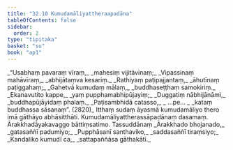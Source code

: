 ```yaml
---
title: "32.10 Kumudamāliyattheraapadāna"
tableOfContents: false
sidebar:
  order: 2
type: "tipitaka"
basket: "su"
book: "ap1"
---
```



<DynamicBreadcrumb />

<Division number="54" book="ap1">

<Paragraph number="3577" type="verses" book="ap1">
_“Usabhaṃ pavaraṃ vīraṃ,_  
_mahesiṃ vijitāvinaṃ;_  
_Vipassinaṃ mahāvīraṃ,_  
_abhijātaṃva kesariṃ._  

</Paragraph>

</Division>
<Division number="55" book="ap1">

<Paragraph number="3578" type="verses" book="ap1">
_Rathiyaṃ paṭipajjantaṃ,_  
_āhutīnaṃ paṭiggahaṃ;_  
_Gahetvā kumudaṃ mālaṃ,_  
_buddhaseṭṭhaṃ samokiriṃ._  

</Paragraph>

</Division>
<Division number="56" book="ap1">

<Paragraph number="3579" type="verses" book="ap1">
_Ekanavutito kappe,_  
_yaṃ pupphamabhipūjayiṃ;_  
_Duggatiṃ nābhijānāmi,_  
_buddhapūjāyidaṃ phalaṃ._  

</Paragraph>

</Division>
<Division number="57" book="ap1">

<Paragraph number="3580" type="verses" book="ap1">
_Paṭisambhidā catasso,_  
_ …pe… _  
_kataṃ buddhassa sāsanaṃ”. (2820)_  

</Paragraph>

<Paragraph number="3581" book="ap1">
Itthaṃ sudaṃ āyasmā kumudamāliyo thero imā gāthāyo abhāsitthāti.

</Paragraph>
</Division>

<Paragraph number="3582" type="center" book="ap1">
Kumudamāliyattherassāpadānaṃ dasamaṃ.



</Paragraph>

<Paragraph number="3583" type="center" book="ap1">
Ārakkhadāyakavaggo bāttiṃsatimo.



</Paragraph>

<Paragraph number="3584" type="center" book="ap1">
Tassuddānaṃ


</Paragraph>

<Paragraph number="3585" type="verses" book="ap1">
_Ārakkhado bhojanado,_  
_gatasaññī padumiyo;_  
_Pupphāsanī santhaviko,_  
_saddasaññī tiraṃsiyo;_  
_Kandaliko kumudī ca,_  
_sattapaññāsa gāthakāti._
</Paragraph>